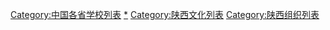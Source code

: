 [[Category:中国各省学校列表|Category:中国各省学校列表]]
[[Category:陕西学校|*]]
[[Category:陕西文化列表|Category:陕西文化列表]]
[[Category:陕西组织列表|Category:陕西组织列表]]